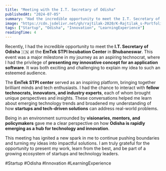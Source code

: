 ```yaml
---
title: "Meeting with the I.T. Secretary of Odisha"
publishedAt: "2024-07-05"
summary: "Had the incredible opportunity to meet the I.T. Secretary of Odisha at EmTek STPI Incubation Center and present my innovative software concept."
image: "https://cdn.jsdelivr.net/gh/rajtilak-2020/K-Rajtilak_s-Portfolio-V4@main/assets/images/stpi.webp"
tags: ["Startup", "Odisha", "Innovation", "LearningExperience"]
readingTime: 4
---
```


Recently, I had the incredible opportunity to meet the **I.T. Secretary of Odisha** 🇮🇳 at the **EmTek STPI Incubation Center** in **Bhubaneswar**. This event was a major milestone in my journey as an aspiring technocrat, where I had the privilege of **presenting my innovative concept for an application software**. It was both exciting and challenging to explain my idea to such an esteemed audience.

The **EmTek STPI center** served as an inspiring platform, bringing together brilliant minds and tech enthusiasts. I had the chance to interact with **fellow technocrats, innovators, and industry experts**, each of whom brought unique perspectives and insights. These conversations helped me learn about emerging technology trends and broadened my understanding of how **startups and tech-driven solutions** can address real-world problems.

Being in an environment surrounded by **visionaries, mentors, and policymakers** gave me a clear perspective on how **Odisha is rapidly emerging as a hub for technology and innovation**.

This meeting has ignited a new spark in me to continue pushing boundaries and turning my ideas into impactful solutions. I am truly grateful for the opportunity to present my work, learn from the best, and be part of a growing ecosystem of startups and technology leaders.

#Startup #Odisha #Innovation #LearningExperience
